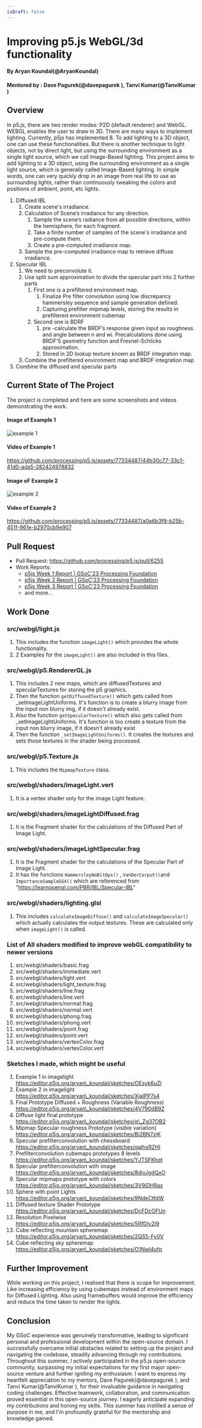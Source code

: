 ```yaml
---
isDraft: false
---
```

# Improving p5.js WebGL/3d functionality

#### By Aryan Koundal(@AryanKoundal)

#### Mentored by : Dave Pagurek(@davepagurek ), Tanvi Kumar(@TanviKumar )

## Overview

In p5.js, there are two render modes: P2D (default renderer) and WebGL. WEBGL
enables the user to draw in 3D. There are many ways to implement lighting.
Currently, p5js has implemented 8. To add lighting to a 3D object, one can
use these functionalities. But there is another technique to light objects,
not by direct light, but using the surrounding environment as a single light
source, which we call Image-Based lighting.
This project aims to add lighting to a 3D object, using the surrounding
environment as a single light source, which is generally called Image-Based
lighting. In simple words, one can very quickly drop in an image from real
life to use as surrounding lights, rather than continuously tweaking the colors
and positions of ambient, point, etc lights.

1. Diffused IBL
   1. Create scene's irradiance.
   2. Calculation of Scene’s irradiance for any direction.
      1. Sample the scene’s radiance from all possible directions, within the
         hemisphere, for each fragment.
      2. Take a finite number of samples of the scene's irradiance and pre-compute them.
      3. Create a pre-computed irradiance map.
   3. Sample the pre-computed irradiance map to retrieve diffuse irradiance.
2. Specular IBL
   1. We need to preconvolute it.
   2. Use split sum approximation to divide the specular part into 2 further parts
      1. First one is a prefiltered environment map.
         1. Finalize Pre filter convolution using low discrepancy hammersley sequence
            and sample generation defined.
         2. Capturing prefilter mipmap levels, storing the results in prefiltered
            environment cubemap
      2. Second one is BDRF
         1. pre -calculate the BRDF’s response given input as roughness and angle
            between n and wi.
            Precalculations done using BRDF’S geometry function and Fresnel-Schlicks approximation.
         2. Stored in 2D lookup texture known as BRDF integration map.
   3. Combine the  prefiltered environment map and  BRDF integration map
3. Combine the diffused and specular parts

## Current State of The Project

The project is completed and here are some screenshots and videos demonstrating the work.

#### Image of Example 1

![example 1](https://github.com/processing/p5.js/assets/77334487/8d818df0-17a8-4332-b369-bcb79a5afc67)

#### Video of Example 1

https://github.com/processing/p5.js/assets/77334487/44b30c77-33c1-41d0-ada5-282424978832

#### Image oF Example 2

![example 2](https://github.com/processing/p5.js/assets/77334487/e46f24b8-2713-4d2b-8392-744585da6a5b)

#### Video of Example 2

https://github.com/processing/p5.js/assets/77334487/a0a6b3f9-b25b-451f-961e-b2970cb9e907

## Pull Request

* Pull Request: https://github.com/processing/p5.js/pull/6255
* Work Reports:
  * [p5js Week 1 Report | GSoC’23 Processing Foundation](https://aryankoundal.medium.com/p5js-week-1-report-gsoc23-processing-foundation-9910934112e5)
  * [p5js Week 2 Report | GSoC’23 Processing Foundation](https://aryankoundal.medium.com/p5js-week-2-report-gsoc23-processing-foundation-c8a36f5cf34)
  * [p5js Week 3 Report | GSoC’23 Processing Foundation](https://aryankoundal.medium.com/p5js-week-3-report-gsoc23-processing-foundation-39043d0363e2)
  * and more...

## Work Done

### src/webgl/light.js

1. This includes the function `imageLight()` which provides the whole functionality.
2. 2 Examples for the `imageLight()` are also included in this files.

### src/webgl/p5.RendererGL.js

1. This includes 2 new maps, which are diffusedTextures and specularTextures for storing the p5 graphics.
2. Then the function `getDiffusedTexture()` which gets called from \_setImageLightUniforms. It's function is to create a blurry
   image from the input non blurry img, if it doesn't already exist.
3. Also the function `getSpecularTexture()` which also gets called from \_setImageLightUniforms. It's function is too create a texture
   from the input non blurry image, if it doesn't already exist
4. Then the function `_setImageLightUniforms()`. It creates the textures and sets those textures in the shader being processed.

### src/webgl/p5.Texture.js

1. This includes the `MipmapTexture` class.

### src/webgl/shaders/imageLight.vert

1. It is a vertex shader only for the image Light feature.

### src/webgl/shaders/imageLightDiffused.frag

1. It is the Fragment shader for the calculations of the Diffused Part of Image Light.

### src/webgl/shaders/imageLightSpecular.frag

1. It is the Fragment shader for the calculations of the Specular Part of Image Light.
2. It has the functions `HammersleyNoBitOps()` , `VanDerCorput()`and `ImportanceSampleGGX()` which are
   referenced from "https://learnopengl.com/PBR/IBL/Specular-IBL"

### src/webgl/shaders/lighting.glsl

1. This includes `calculateImageDiffuse()` and `calculateImageSpecular()` which actually calculates the output textures. These are calculated only when `imageLight()` is called.

### List of All shaders modified to improve webGL compatibility to newer versions

1. src/webgl/shaders/basic.frag
2. src/webgl/shaders/immediate.vert
3. src/webgl/shaders/light.vert
4. src/webgl/shaders/light\_texture.frag
5. src/webgl/shaders/line.frag
6. src/webgl/shaders/line.vert
7. src/webgl/shaders/normal.frag
8. src/webgl/shaders/normal.vert
9. src/webgl/shaders/phong.frag
10. src/webgl/shaders/phong.vert
11. src/webgl/shaders/point.frag
12. src/webgl/shaders/point.vert
13. src/webgl/shaders/vertexColor.frag
14. src/webgl/shaders/vertexColor.vert

### Sketches I made, which might be useful

1. Example 1 in imagelight          https://editor.p5js.org/aryan\_koundal/sketches/OEsyk6uZI
2. Example 2 in imagelight         https://editor.p5js.org/aryan\_koundal/sketches/XjalPP7s4
3. Final Prototype Diffused + Roughness (Variable Roughness)  https://editor.p5js.org/aryan\_koundal/sketches/4V790dB9Z
4. Diffuse light final prototype https://editor.p5js.org/aryan\_koundal/sketches/q\_Zg37OB2
5. Mipmap  Specular roughness Prototype (visible variation) https://editor.p5js.org/aryan\_koundal/sketches/Bi2BN7zjK
6. Specular prefilterconvolution with chessboard https://editor.p5js.org/aryan\_koundal/sketches/qaIhxRZHI
7. Prefilterconvolution cubemaps prototypes 8 levels https://editor.p5js.org/aryan\_koundal/sketches/YJTSFKhqt
8. Specular prefilterconvolution with image https://editor.p5js.org/aryan\_koundal/sketches/8divJgdQxO
9. Specular mipmaps prototype with colors https://editor.p5js.org/aryan\_koundal/sketches/3V9iDH8ax
10. Sphere with point Lights https://editor.p5js.org/aryan\_koundal/sketches/9NdeCtfdW
11. Diffused texture Shader Prototype https://editor.p5js.org/aryan\_koundal/sketches/DcFDcOFUn
12. Resolution Pixelwise             https://editor.p5js.org/aryan\_koundal/sketches/5RfDIy2I9
13. Cube reflecting mountain spheremap https://editor.p5js.org/aryan\_koundal/sketches/2QS5-Fy0V
14. Cube reflecting sky spheremap 	 https://editor.p5js.org/aryan\_koundal/sketches/O1NwI4ufp

## Further Improvement

While working on this project, I realised that there is scope for improvement. Like increasing efficiency by using cubemaps instead of environment maps for Diffused Lighting. Also using framebuffers would improve the efficiency and reduce the time taken to render the lights.

## Conclusion

My GSoC experience was genuinely transformative, leading to significant personal and professional
development within the open-source domain. I successfully overcame initial obstacles related to
setting up the project and navigating the codebase, steadily advancing through my contributions.
Throughout this summer, I actively participated in the p5.js open-source community, surpassing my
initial expectations for my first major open-source venture and further igniting my enthusiasm. I
want to express my heartfelt appreciation to my mentors,  Dave Pagurek(@davepagurek ), and
Tanvi Kumar(@TanviKumar ), for their invaluable guidance in navigating coding challenges.
Effective teamwork, collaboration, and communication proved essential in this open-source journey.
I eagerly anticipate expanding my contributions and honing my skills. This summer has instilled
a sense of purpose in me, and I'm profoundly grateful for the mentorship and knowledge gained.
